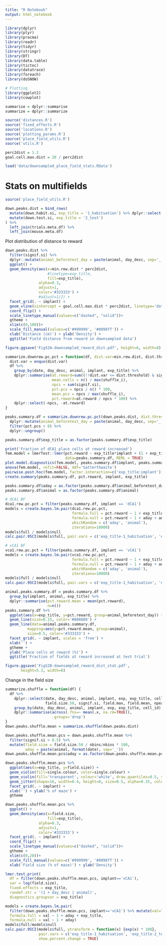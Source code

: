 ```yaml
---
title: "R Notebook"
output: html_notebook
---
```



```r
library(dplyr)
library(plyr)
library(pracma)
library(readr)
library(tidyr)
library(stringr)
library(DT)
library(data.table)
library(tictoc)
library(datatrace)
library(foreach)
library(doSNOW)

# Plotting
library(ggplot2)
library(cowplot)

summarise = dplyr::summarise
summarize = dplyr::summarize

source('distances.R')
source('fixed_effects.R')
source('locations.R')
source('plotting_params.R')
source('place_field_utils.R')
source('utils.R')

perc2dist = 1.2
goal.cell.max.dist = 20 / perc2dist

load('data/downsampled_place_field_stats.RData')
```

# Stats on multifields
```r
source('place_field_utils.R')

down.peaks.dist = bind_rows(
  mutate(down.habit.si, exp_title = '1_habituation') %>% dplyr::select(-date) %>% dplyr::rename(date=date.test),
  mutate(down.test.si, exp_title = '2_test')
) %>%
  left_join(trials.meta.df) %>%
  left_join(mouse.meta.df)
```

Plot distribution of distance to reward 
```r
down.peaks.dist %>%
  filter(signif.si) %>%
  dplyr::mutate(animal_beforetest_day = paste(animal, day_desc, sep='_')) %>%
  ggplot() +
  geom_density(aes(x=min.rew.dist * perc2dist, 
                   #linetype=exp_title, 
                   fill=exp_title), 
               alpha=0.3,
               adjust=1,
               color='#333333') +
               #adjust=1/2) +
  facet_grid(. ~ implant) +
  geom_vline(xintercept = goal.cell.max.dist * perc2dist, linetype='dotted') +
  coord_flip() +
  scale_linetype_manual(values=c("dashed", "solid"))+
  gtheme +
  xlim(c(0,100))+
  scale_fill_manual(values=c('#999999', '#0098ff')) +
  xlab('Distance (cm)') + ylab('Density') +
  ggtitle('Field distance from reward in downsampled data')

figure.ggsave('FigS2A-downsampled_reward_dist.pdf', height=6, width=8)
```

```r
summarize.downrew.pc.pct = function(df, dist.var=min.rew.dist, dist.threshold) {
  dist.var = enquo(dist.var)
  df %>%
    group_by(date, day_desc, animal, implant, exp_title) %>%
    dplyr::summarise(at.reward=sum((!!dist.var <= dist.threshold) & signif.si),
                     mean.cells = n() / max(shuffle_i),
                     npcs = sum(signif.si),
                     pct.pcs = npcs / n() * 100,
                     mean.pcs = npcs / max(shuffle_i),
                     pct.reward=at.reward / npcs * 100) %>%
    dplyr::select(-npcs, -at.reward)
}

peaks.summary.df = summarize.downrew.pc.pct(down.peaks.dist, dist.threshold=goal.cell.max.dist) %>%
  dplyr::mutate(animal_beforetest_day = paste(animal, day_desc, sep='_')) %>%
  filter(pct.pcs > 0) %>% 
  dplyr::ungroup()

peaks.summary.df$exp_title = as.factor(peaks.summary.df$exp_title)

print('Fraction of dCA1 place cells at reward increased')
fem.model = lmerTest::lmer(pct.reward ~ exp_title*implant + (1 + exp_title + day_desc | animal), 
                           data=peaks.summary.df, REML = TRUE)
plot.model.diagnostics(fem.model, peaks.summary.df$implant, peaks.summary.df$exp_title)
anova(fem.model, refit=FALSE, ddf='Satterthwaite')
pairwise.post.hoc(fem.model, factor.interaction=c('exp_title:implant'))
create.summary(peaks.summary.df, pct.reward, implant, exp_title)

peaks.summary.df$aday = as.factor(peaks.summary.df$animal_beforetest_day) %>% as.integer %>% as.factor
peaks.summary.df$animal = as.factor(peaks.summary.df$animal)

# dCA1 BF
dca1.rew.pc.pct = filter(peaks.summary.df, implant == 'dCA1')
models = create.bayes.lm.pair(dca1.rew.pc.pct, 
                              formula.full = pct.reward ~ 1 + exp_title + aday + animal,
                              formula.null = pct.reward ~ 1 + aday + animal,
                              whichRandom = c('aday', 'animal'),
                              iterations=10000)
models$full / models$null
calc.pair.95CI(models$full, pair.vars = c('exp_title-1_habituation', 'exp_title-2_test'))

# vCA1 BF
vca1.rew.pc.pct = filter(peaks.summary.df, implant == 'vCA1')
models = create.bayes.lm.pair(vca1.rew.pc.pct, 
                              formula.full = pct.reward ~ 1 + exp_title + aday + animal,
                              formula.null = pct.reward ~ 1 + aday + animal,
                              whichRandom = c('aday', 'animal'),
                              iterations=10000)
models$full / models$null
calc.pair.95CI(models$full, pair.vars = c('exp_title-1_habituation', 'exp_title-2_test'))

animal.peaks.summary.df = peaks.summary.df %>%
  group_by(implant, animal, exp_title) %>%
  dplyr::summarise(pct.reward.mean = mean(pct.reward),
                   n=n())
peaks.summary.df %>%
  ggplot(aes(x=exp_title, y=pct.reward, group=animal_beforetest_day)) +
  geom_line(size=0.25, color='#888888') +
  geom_line(data=animal.peaks.summary.df, 
          mapping=aes(y=pct.reward.mean, group=animal),
          size=0.5, color='#333333') +
  facet_grid(. ~ implant, scales = 'free') +
  xlab('') +
  gtheme +
  ylab('Place cells at reward (%)') +
  ggtitle('Fraction of fields at reward increased at test trial')

figure.ggsave('FigS2B-downsampled_reward_dist_stat.pdf',
       height=5.3, width=6)
```

Change in the field size
```r
summarize.shuffle = function(df) {
  df %>%
    dplyr::select(date, day_desc, animal, implant, exp, exp_title, cell_id, 
                  field.size.50, signif.si, field.max, field.mean, npeaks.at.rew, min.rew.dist) %>%
    group_by(date, day_desc, animal, implant, exp, exp_title, cell_id) %>%
    dplyr::summarise(across(.fns=~ mean(.x, na.rm=TRUE)),
                     .groups='drop')
}
down.peaks.shuffle.mean = summarize.shuffle(down.peaks.dist) 
```

```r
down.peaks.shuffle.mean.pcs = down.peaks.shuffle.mean %>%
  filter(signif.si > 0.5) %>%
  mutate(field.size = field.size.50 / nbins/nbins * 100,
         aday = paste(animal, format(date), sep='_'))
down.peaks.shuffle.mean.pcs$aday = as.factor(down.peaks.shuffle.mean.pcs$aday) %>% as.integer() %>% as.factor()

down.peaks.shuffle.mean.pcs %>%
  ggplot(aes(x=exp_title, y=field.size)) +
  geom_violin(fill=single.colour, color=single.colour) +
  geom_violin(fill='transparent', colour='white', draw_quantiles=0.5, size=1) +
  geom_jitter(shape=16, width=0.4, height=0, size=0.5, alpha=0.15, color='#333333') +
  facet_grid(. ~ implant) +
  xlab('') + ylab('% of maze') +
  gtheme

down.peaks.shuffle.mean.pcs %>%
  ggplot() +
  geom_density(aes(x=field.size, 
                   fill=exp_title), 
               alpha=0.3,
               adjust=1,
               color='#333333') +
  facet_grid(. ~ implant) +
  coord_flip() +
  scale_linetype_manual(values=c("dashed", "solid"))+
  gtheme +
  xlim(c(0,20))+
  scale_fill_manual(values=c('#999999', '#0098ff')) +
  xlab('Field size (% of maze)') + ylab('Density')
```

```r
lmer.test.print(
  df = filter(down.peaks.shuffle.mean.pcs, implant=='vCA1'),
  var = log(field.size),
  fixed.effects = exp_title,
  randef.str = '(1 + day_desc | animal)',
  diagnostics.groupvar = exp_title)

models = create.bayes.lm.pair(
  filter(down.peaks.shuffle.mean.pcs, implant=='vCA1') %>% mutate(val=log(field.size)),
  formula.full = val ~ 1 + aday + exp_title,
  formula.null = val ~ 1 + aday)
models$full/models$null
calc.pair.95CI(models$full, ytransform = function(x) {exp(x) * 100}, 
               pair.vars = c('exp_title-1_habituation', 'exp_title-2_test'),
               show.percent.change = TRUE)
  
```



